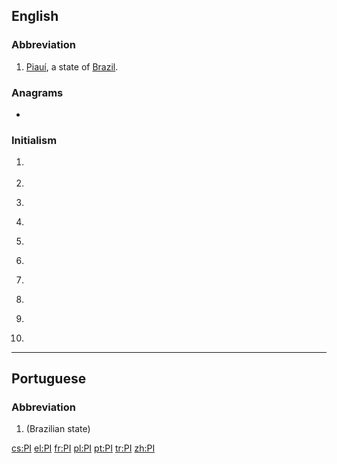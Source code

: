 {{also|Appendix:Variations of "pi"}}
==English==

===Abbreviation===
{{rfc-header|Abbreviation}}
{{en-abbr}}

# [[Piauí]], a state of [[Brazil]].

===Anagrams===
* {{l|en|IP}}

===Initialism===
{{rfc-header|Initialism}}
{{en-initialism}}

# {{initialism of|partial induction|dot=|lang=en}} {{gloss|see [[AI]]}}
# {{initialism of|[[personal injury]]|lang=en}}
# {{initialism of|[[politically incorrect]]|dot=|lang=en}} {{gloss|see [[PC]]}}
# {{initialism of|[[principal investigator]]|dot=|lang=en}} {{gloss|lead researcher on a grant-funded project}}
# {{initialism of|[[prison|Prison]] [[industry|Industries]]|dot=|lang=en}} {{gloss|the prison-run work program for inmates}}
# {{initialism of|[[private investigator]]|lang=en}}
# {{label|en|electronics}} {{initialism of|[[power integrity]]|lang=en}}
# {{label|en|organic compound}} {{initialism of|[[polyimide]]|lang=en}}
# {{label|en|Philippines|colloquial}} {{initialism of|the [[Philippines]]|dot=|lang=en}} {{gloss|PI standing for ''Philippine Islands''}}
#: {{usex|We're going back to '''the PI''' for a vacation this summer.|lang=en}}
# {{label|en|informatics|SGML|XML}} {{initialism of|[[Processing Instruction]]|lang=en}}

----

==Portuguese==

===Abbreviation===
{{rfc-header|Abbreviation}}
{{pt-abbr}}

# {{abbreviation of|Piauí|lang=pt}} (Brazilian state)

[[cs:PI]]
[[el:PI]]
[[fr:PI]]
[[pl:PI]]
[[pt:PI]]
[[tr:PI]]
[[zh:PI]]